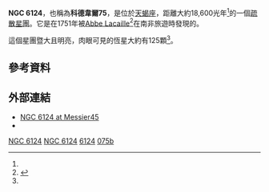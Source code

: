 {{Infobox Cluster
| name = NGC 6124
| image =
| caption =
| credit =
| epoch = 2000
| constellation =[[天蝎座|天蝎座]]
| ra = {{RA|16|25|36}}<ref name="seds">{{cite web
 |title       = NGC 6124
 |work        = SEDS NGC Online
 |url         = http://www.seds.org/messier/xtra/ngc/n6124.html
 |accessdate  = 2011-01-13
 |deadurl     = yes
 |archiveurl  = https://web.archive.org/web/20101128051321/http://seds.org/messier/xtra/ngc/n6124.html
 |archivedate = 2010-11-28
}}</ref>
| dec = {{DEC|-40|40|00}}<ref name="seds" />
| dist_ly = 18,600 [[光年|光年]]<ref name="seds" />
| dist_pc = 512秒差距
| appmag_v = 5.8<ref name="seds" />
| size_v = 29′<ref name="seds" />
| notes =
| names =Cr 301, Melotte 145, Raab 111, ESO 331-SC003, OCL 990, Lund 701, C 1622-405, Lacaille I.8, Dunlop 514, [[科德韋爾深空天體表|科德韋爾]] 75
}}

'''NGC 6124'''，也稱為'''科德韋爾75'''，是位於[[天蝎座|天蝎座]]，距離大約18,600光年<ref name="seds" />的一個[[疏散星團|疏散星團]]。它是在1751年被[[尼可拉·路易·拉卡伊|Abbe Lacaille]]<ref name="ngc-ic-project">{{cite web 
 |title=Results for NGC 6124 
 |work=NGC/IC Project 
 |url=http://www.ngcicproject.org/ngcicdb.asp 
 |accessdate=2011-01-13 
 |deadurl=yes 
 |archiveurl=https://web.archive.org/web/20120520010558/http://www.ngcicproject.org/ngcicdb.asp 
 |archivedate=2012-05-20 
 }}</ref>在南非旅遊時發現的。

這個星團暨大且明亮，肉眼可見的恆星大約有125顆<ref name="ngc-ic-project" />。

== 參考資料 ==
{{Reflist}}

== 外部連結 ==
*[http://www.messier45.com/cgi-bin/dsdb/dsb.pl?str=NGC6124 NGC 6124 at Messier45]{{dead link|date=2017年11月 |bot=InternetArchiveBot |fix-attempted=yes }}
* {{WikiSky}}

{{Sky|16|25|36|-|40|40|00|18600}}

{{科德韋爾天體}}

{{star-cluster-stub}}

[[Category:疏散星團|NGC 6124]]
[[Category:天蝎座|NGC 6124]]
[[Category:NGC天體|6124]]
[[Category:科德韋爾天體|075b]]